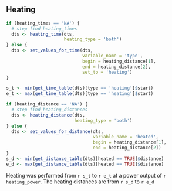## Heating

```r

if (heating_times == 'NA') {
  # step find heating_times
  dts <- heating_time(dts,
                      heating_type = 'both')
} else {
  dts <- set_values_for_time(dts, 
                             variable_name = 'type', 
                             begin = heating_distance[1], 
                             end = heating_distance[2],
                             set_to = 'heating')
}

s_t <- min(get_time_table(dts)[type == 'heating']$start)
e_t <- max(get_time_table(dts)[type == 'heating']$start)
```


```r

if (heating_distance == 'NA') {
  # step find heating_distances
  dts <- heating_distance(dts,
                          heating_type = 'both')
} else {
  dts <- set_values_for_distance(dts,
                                 variable_name = 'heated',
                                 begin = heating_distance[1], 
                                 end = heating_distance[2])
}
s_d <- min(get_distance_table(dts)[heated == TRUE]$distance)
e_d <- max(get_distance_table(dts)[heated == TRUE]$distance)
```

Heating was performed from `r s_t` to `r e_t` at a power output of `r heating_power`.  The heating distances are from `r s_d` to `r e_d`

